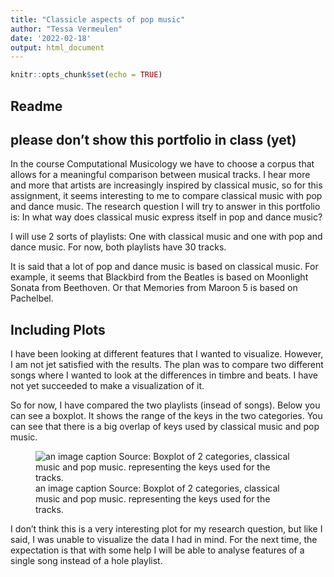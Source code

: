 ```yaml
---
title: "Classicle aspects of pop music"
author: "Tessa Vermeulen"
date: '2022-02-18'
output: html_document
---
```


```r
knitr::opts_chunk$set(echo = TRUE)
```

## Readme

## please don't show this portfolio in class (yet)

In the course Computational Musicology we have to choose a corpus that allows for a meaningful comparison between musical tracks. I hear more and more that artists are increasingly inspired by classical music, so for this assignment, it seems interesting to me to compare classical music with pop and dance music. The research question I will try to answer in this portfolio is: In what way does classical music express itself in pop and dance music? 

I will use 2 sorts of playlists:
One with classical music and one with pop and dance music. For now, both playlists have 30 tracks.

It is said that a lot of pop and dance music is based on classical music. For example, it seems that Blackbird from the Beatles is based on Moonlight Sonata from Beethoven. Or that Memories from Maroon 5 is based on Pachelbel.



## Including Plots

I have been looking at different features that I wanted to visualize. However, I am not jet satisfied with the results. The plan was to compare two different songs where I wanted to look at the differences in timbre and beats. I have not yet succeeded to make a visualization of it. 

So for now, I have compared the two playlists (insead of songs). 
Below you can see a boxplot. It shows the range of the keys in the two categories. You can see that there is a big overlap of keys used by classical music and pop music.

![an image caption Source: Boxplot of 2 categories, classical music and pop music. representing the keys used for the tracks.](/Users/tessa/Documents/Kunstmatige intelligentie 3/musicology/portfolio/boxplot key.png)

I don't think this is a very interesting plot for my research question, but like I said, I was unable to visualize the data I had in mind. For the next time, the expectation is that with some help I will be able to analyse features of a single song instead of a hole playlist. 

